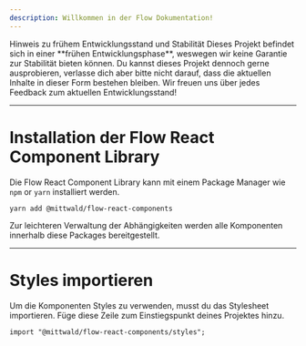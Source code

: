 ```yaml
---
description: Willkommen in der Flow Dokumentation!
---
```


<InlineAlert>
  <Heading>Hinweis zu frühem Entwicklungsstand und Stabilität</Heading>
  <Content>
    Dieses Projekt befindet sich in einer **frühen Entwicklungsphase**, weswegen
    wir keine Garantie zur Stabilität bieten können. Du kannst dieses Projekt
    dennoch gerne ausprobieren, verlasse dich aber bitte nicht darauf, dass die
    aktuellen Inhalte in dieser Form bestehen bleiben. Wir freuen uns über jedes
    Feedback zum aktuellen Entwicklungsstand!
  </Content>
</InlineAlert>

---

# Installation der Flow React Component Library

Die Flow React Component Library kann mit einem Package Manager wie `npm` or
`yarn` installiert werden.

```shell
yarn add @mittwald/flow-react-components
```

Zur leichteren Verwaltung der Abhängigkeiten werden alle Komponenten innerhalb
diese Packages bereitgestellt.

---

# Styles importieren

Um die Komponenten Styles zu verwenden, musst du das Stylesheet importieren.
Füge diese Zeile zum Einstiegspunkt deines Projektes hinzu.

```
import "@mittwald/flow-react-components/styles";
```

